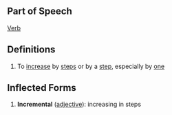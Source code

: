 ==Part of Speech==
[[Verb]]
==Definitions==
#To [[increase]] by [[step]]s or by a [[step]], especially by [[one]]
==Inflected Forms==
#'''Incremental''' ([[adjective]]): increasing in steps